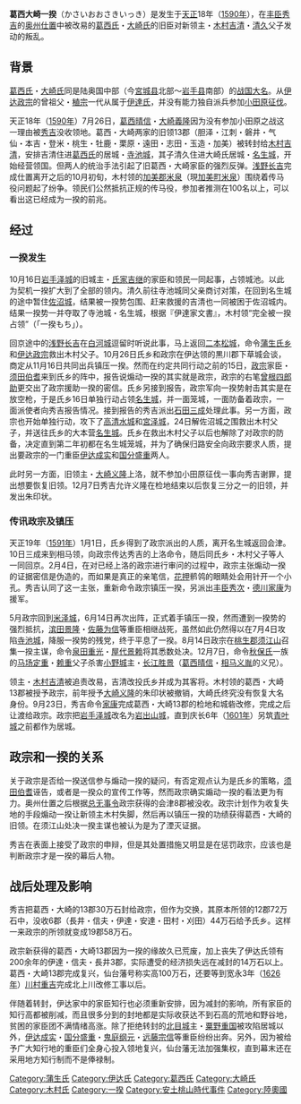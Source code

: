 '''葛西大崎一揆'''（かさいおおさきいっき）是发生于[[天正_(日本)|天正]]18年（[[1590年|1590年]]），在[[丰臣秀吉|丰臣秀吉]]的[[奥州仕置|奥州仕置]]中被改易的[[葛西氏|葛西氏]]・[[大崎氏|大崎氏]]的旧臣对新领主・[[木村吉清|木村吉清]]・[[木村清久|清久]]父子发动的叛乱。

== 背景 ==

[[葛西氏|葛西氏]]・[[大崎氏|大崎氏]]同是陆奥国中部（今[[宮城县|宮城县]]北部～[[岩手县|岩手县]]南部）的[[战国大名|战国大名]]。从[[伊达政宗|伊达政宗]]的曾祖父・[[伊達稙宗|稙宗]]一代从属于[[伊達氏|伊達氏]]，并没有能力独自派兵参加[[小田原征伐|小田原征伐]]。

天正18年（[[1590年|1590年]]）7月26日，[[葛西晴信|葛西晴信]]・[[大崎義隆|大崎義隆]]因为没有参加小田原之战这一理由被[[豐臣秀吉|秀吉]]没收领地。葛西・大崎两家的旧领13郡（胆泽・江刺・磐井・气仙・本吉・登米・桃生・牡鹿・栗原・遠田・志田・玉造・加美）被转封给[[木村吉清|木村吉清]]，安排吉清住进[[葛西氏|葛西氏]]的居城・[[寺池城|寺池城]]，其子清久住进大崎氏居城・[[名生城|名生城]]，开始经营领国。但两人的统治手法引起了旧葛西・大崎家臣的强烈反弹。[[浅野长政|浅野长吉]]完成仕置离开之后的10月初旬，木村领的[[加美郡米泉|加美郡米泉]]（現[[加美町米泉|加美町米泉]]）围绕着传马役问题起了纷争。领民们公然抵抗正规的传马役，参加者推测在100名以上，可以看出这已经成为一揆的前兆。

== 经过 ==
=== 一揆发生 ===
10月16日[[岩手泽城|岩手泽城]]的旧城主・[[氏家吉继|氏家吉继]]的家臣和领民一同起事，占领城池。以此为契机一揆扩大到了全部的领内。清久前往寺池城同父亲商讨对策，在回到名生城的途中暂住[[佐沼城|佐沼城]]，结果被一揆势包围、赶来救援的吉清也一同被困于佐沼城内。结果一揆势一并夺取了寺池城・名生城，根据『伊達家文書』，木村领“完全被一揆占领”（「一揆もち」）。

回京途中的[[浅野长政|浅野长吉]]在[[白河城|白河城]]逗留时听说此事，马上返回[[二本松城|二本松城]]，命令[[蒲生氏乡|蒲生氏乡]]和[[伊达政宗|伊达政宗]]救出木村父子。10月26日氏乡和政宗在伊达领的黒川郡下草城会谈，商定从11月16日共同出兵镇压一揆。然而在约定共同行动之前的15日，[[伊达政宗|政宗]]家臣・[[须田伯耆|须田伯耆]]来到氏乡的阵中，报告说煽动一揆的其实就是政宗，政宗的右笔[[曾根四郎助|曾根四郎助]]更交出了政宗援助一揆的密信。氏乡另接到报告，政宗军向一揆势射击其实是在放空枪，于是氏乡16日单独行动占领[[名生城|名生城]]，并一面笼城，一面防备着政宗，一面派使者向秀吉报告情况。接到报告的秀吉派出[[石田三成|石田三成]]处理此事。另一方面，政宗也开始单独行动，攻下了[[高清水城|高清水城]]和[[宮泽城|宮泽城]]，24日解佐沼城之围救出木村父子，并送往氏乡的大本营[[名生城|名生城]]。氏乡在救出木村父子以后也解除了对政宗的防备，决定直到第二年初都在名生城笼城，并为了确保归路安全向政宗要求人质，提出要政宗的一门重臣[[伊达成实|伊达成实]]和[[国分盛重|国分盛重]]两人。

此时另一方面，旧领主・[[大崎义隆|大崎义隆]]上洛，就不参加小田原征伐一事向秀吉谢罪，提出想要恢复旧领。12月7日秀吉允许义隆在检地结束以后恢复三分之一的旧领，并发出朱印状。

=== 传讯政宗及镇压 ===

天正19年（[[1591年|1591年]]）1月1日，氏乡得到了政宗派出的人质，离开名生城返回会津。10日三成来到相马领，向政宗传达秀吉的上洛命令，随后同氏乡・木村父子等人一同回京。2月4日，在对已经上洛的政宗进行审问的过程中，政宗主张煽动一揆的证据密信是伪造的，而如果是真正的亲笔信，[[花押|花押]]鹡鸰的眼睛处会用针开一个小孔。秀吉认同了这一主张，重新命令政宗镇压一揆，另派出[[丰臣秀次|丰臣秀次]]・[[德川家康|德川家康]]为援军。

5月政宗回到[[米泽城|米泽城]]，6月14日再次出阵，正式着手镇压一揆，然而遭到一揆势的强烈抵抗，[[滨田景隆|滨田景隆]]・[[佐藤为信|佐藤为信]]等重臣相继战死，虽然如此仍然得以在7月4日攻陷[[寺池城|寺池城]]，降服一揆势的残党，终于平息了一揆。8月14日政宗在[[桃生郡|桃生郡]][[须江山|须江山]]召集一揆主谋，命令[[泉田重光|泉田重光]]・[[屋代景赖|屋代景赖]]将其悉数处决。12月7日，命令[[秋保氏|秋保氏]]一族的[[马场定重|马场定重]]・[[马场赖重|赖重]]父子杀害[[小野城|小野城]]主・[[长江胜景|长江胜景]]（[[葛西晴信|葛西晴信]]・[[相马义胤|相马义胤]]的义兄）。

领主・[[木村吉清|木村吉清]]被追责改易，吉清改投氏乡并成为其客将。木村领的葛西・大崎13郡被授予政宗，前年授予[[大崎义隆|大崎义隆]]的朱印状被撤销，大崎氏终究没有恢复大名身份。9月23日，秀吉命令[[德川家康|家康]]完成葛西・大崎13郡的检地和城砦改修，完成之后让渡给政宗。政宗把[[岩手泽城|岩手泽城]]改名为[[岩出山城|岩出山城]]，直到庆长6年（[[1601年|1601年]]）另筑[[青叶城|青叶城]]之前都作为居城。

== 政宗和一揆的关系 ==

关于政宗是否给一揆送信参与煽动一揆的疑问，有否定观点认为是氏乡的策略，[[须田伯耆|须田伯耆]]诬告，或者是一揆众的宣传工作等，然而政宗确实煽动一揆的看法更为有力。奥州仕置之后根据[[总无事令|总无事令]]政宗获得的会津8郡被没收。政宗计划作为收复失地的手段煽动一揆让新领主木村失脚，然后再以镇压一揆的功绩获得葛西・大崎的旧领。在须江山处决一揆主谋也被认为是为了湮灭证据。

秀吉在表面上接受了政宗的申辩，但是其处置措施又明显是在惩罚政宗，应该也是判断政宗才是一揆的幕后人物。

== 战后处理及影响 ==

秀吉把葛西・大崎的13郡30万石封给政宗，但作为交换，其原本所领的12郡72万石中，没收6郡（長井・信夫・伊達・安達・田村・刈田）44万石给予氏乡。这样一来政宗的所领就变成19郡58万石。

政宗新获得的葛西・大崎13郡因为一揆的缘故久已荒废，加上丧失了伊达氏领有200余年的伊達・信夫・長井3郡，实际遭受的经济损失远在减封的14万石以上。葛西・大崎13郡完成复兴，仙台藩号称实高100万石，还要等到宽永3年（[[1626年|1626年]]）[[川村重吉|川村重吉]]完成北上川改修工事以后。

伴随着转封，伊达家中的家臣知行也必须重新安排，因为减封的影响，所有家臣的知行高都被削减，而且很多分到的封地都是实际收获达不到石高的荒地和野谷地，贫困的家臣团不满情绪高涨。除了拒绝转封的[[北目城|北目城]]主・[[粟野重国|粟野重国]]被攻陷居城以外，[[伊达成实|伊达成实]]・[[国分盛重|国分盛重]]・[[鬼庭纲元|鬼庭纲元]]・[[远藤宗信|远藤宗信]]等重臣纷纷出奔。另外，因为被给予广大知行地的重臣们全身心投入领地复兴，仙台藩无法加强集权，直到幕末还在采用地方知行制而不是俸禄制。

{{豐臣政權}}

[[Category:蒲生氏|Category:蒲生氏]]
[[Category:伊达氏|Category:伊达氏]]
[[Category:葛西氏|Category:葛西氏]]
[[Category:大崎氏|Category:大崎氏]]
[[Category:木村氏|Category:木村氏]]
[[Category:一揆|Category:一揆]]
[[Category:安土桃山時代事件|Category:安土桃山時代事件]]
[[Category:陸奧國|Category:陸奧國]]